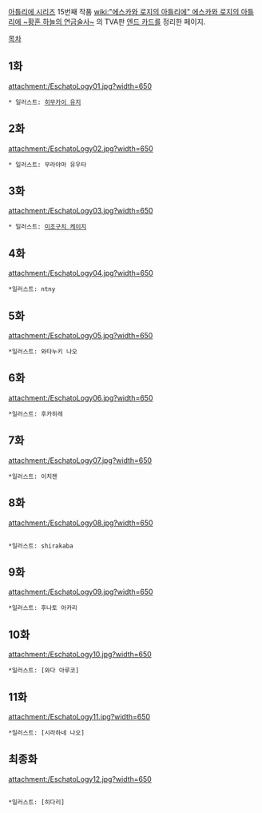 [[아틀리에 시리즈]] 15번째 작품 [[wiki:"에스카와 로지의 아틀리에" 에스카와 로지의 아틀리에 ~황혼 하늘의 연금술사~]] 의 TVA판 [[엔드 카드]]를 정리한 페이지.

[[목차]]
== 1화 ==
   
attachment:/EschatoLogy01.jpg?width=650

 * 일러스트: [[히무카이 유지]]
== 2화 ==

attachment:/EschatoLogy02.jpg?width=650

 * 일러스트: 무라야마 유우타
== 3화 ==

attachment:/EschatoLogy03.jpg?width=650

 * 일러스트: [[미조구치 케이지]]
== 4화 == 

attachment:/EschatoLogy04.jpg?width=650

 *일러스트: ntny
== 5화 ==

attachment:/EschatoLogy05.jpg?width=650

 *일러스트: 와타누키 나오
== 6화 ==

attachment:/EschatoLogy06.jpg?width=650

 *일러스트: 후카히레
== 7화 == 

attachment:/EschatoLogy07.jpg?width=650

 *일러스트: 이치젠

== 8화 ==

attachment:/EschatoLogy08.jpg?width=650
 ﻿ 
 *일러스트: shirakaba

== 9화 ==

attachment:/EschatoLogy09.jpg?width=650

 *일러스트: 후나토 아카리

== 10화 ==

attachment:/EschatoLogy10.jpg?width=650

 *일러스트: [와다 아루코]

== 11화 ==

attachment:/EschatoLogy11.jpg?width=650

 *일러스트: [시라하네 나오]

== 최종화 ==

attachment:/EschatoLogy12.jpg?width=650
 ﻿ 
 *일러스트: [히다리]
